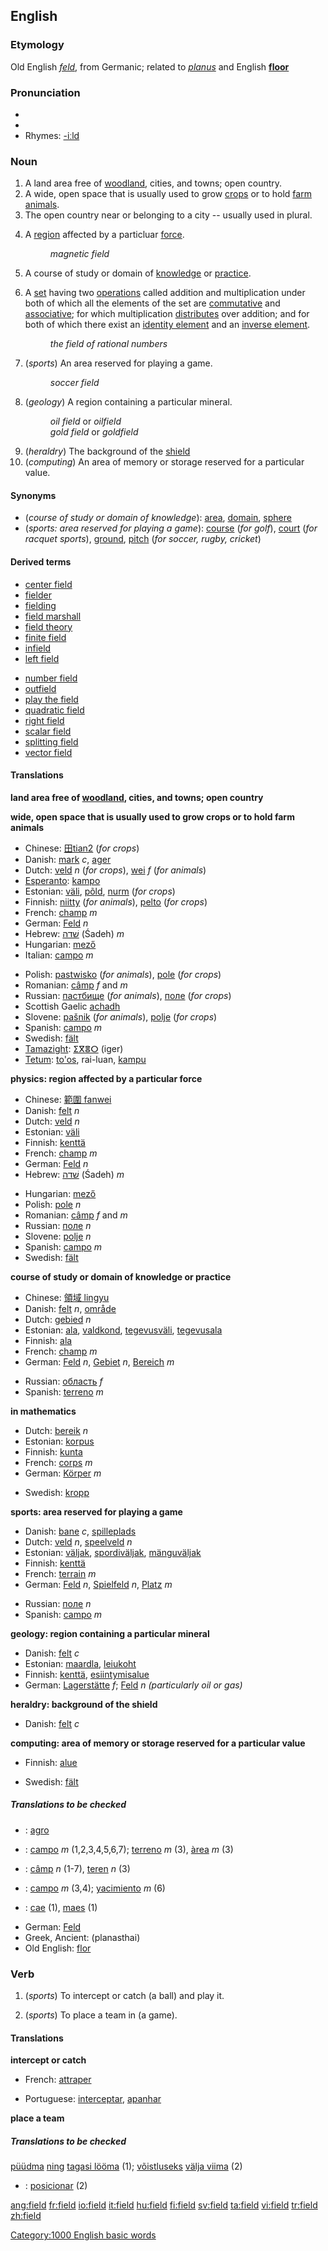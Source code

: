 ==English==

{{rank|Indian|produce|drawn|827|field|street|attempt|soft}}

===Etymology===
Old English ''[[feld]]'', from Germanic; related to {{L.}} ''[[planus]]'' and English '''[[floor]]'''

===Pronunciation===
* {{IPA|/fɪəld/}}
* {{audio|en-us-field.ogg|Audio (US)}}
* Rhymes: [[Rhymes:English:-iːld|-iːld]]

===Noun===
{{en-noun-reg}}

# A land area free of [[woodland]], cities, and towns; open country. 
# A wide, open space that is usually used to grow [[crop]]s or to hold [[farm]] [[animal]]s.
# The open country near or belonging to a city -- usually used in plural.
# {{physics}} A [[region]] affected by a particluar [[force]].
#:''magnetic field''
# A course of study or domain of [[knowledge]] or [[practice]].
# {{mathematics}} A [[set]] having two [[operation]]s called addition and multiplication under both of which all the elements of the set are [[commutative]] and [[associative]]; for which multiplication [[distribute]]s over addition; and for both of which there exist an [[identity element]] and an [[inverse element]].
#:''the field of rational numbers''
# (''sports'') An area reserved for playing a game.
#:''soccer field''
# (''geology'') A region containing a particular mineral.
#:''oil field'' or ''oilfield''
#:''gold field'' or ''goldfield''
# (''heraldry'') The background of the [[shield]]
# (''computing'') An area of memory or storage reserved for a particular value.

====Synonyms====
*(''course of study or domain of knowledge''): [[area]], [[domain]], [[sphere]]
*(''sports: area reserved for playing a game''): [[course]] (''for golf''), [[court]] (''for racquet sports''), [[ground]], [[pitch]] (''for soccer, rugby, cricket'')

====Derived terms====
{{top2}}
*[[center field]]
*[[fielder]]<!--which see for "left fielder", etc-->
*[[fielding]]<!--which see for "fielding average", etc-->
*[[field marshall]]
*[[field theory]]
*[[finite field]]
*[[infield]]<!--which see for "infield fly", etc-->
*[[left field]]
{{mid2}}
*[[number field]]
*[[outfield]]<!--which see for "outfielder", etc-->
*[[play the field]]
*[[quadratic field]]
*[[right field]]
*[[scalar field]]
*[[splitting field]]
*[[vector field]]
{{bottom}}



====Translations====

'''land area free of [[woodland]], cities, and towns; open country'''
{{top}}
{{mid}}
{{bottom}}

'''wide, open space that is usually used to grow crops or to hold farm animals'''
{{top}}
*Chinese: [[ 田tian2]] (''for crops'')
*Danish: [[mark]] ''c'', [[ager]]
*Dutch: [[veld]] ''n'' (''for crops''), [[wei]] ''f'' (''for animals'')
*[[Esperanto]]: [[kampo]]
*Estonian: [[väli]], [[põld]], [[nurm]] (''for crops'')
*Finnish: [[niitty]] (''for animals''), [[pelto]] (''for crops'')
*French: [[champ#French|champ]] ''m''
*German: [[Feld]] ''n''
*Hebrew: [[שׁדה]] (Śadeh) ''m''
*Hungarian: [[mező]]
*Italian: [[campo#Italian|campo]] ''m''
{{mid}}
*Polish: [[pastwisko]] {{n}} (''for animals''), [[pole]] {{n}} (''for crops'')
*Romanian: [[câmp]] ''f'' and ''m''
*Russian: [[пастбище]] {{n}} (''for animals''), [[поле]] {{n}} (''for crops'')
*Scottish Gaelic [[achadh]] {{m}}
*Slovene: [[pašnik]] {{m}} (''for animals''), [[polje]] {{n}} (''for crops'')
*Spanish: [[campo#Spanish|campo]] ''m''
*Swedish: [[fält]]
*[[Tamazight]]: [[ⵉⴳⴻⵔ]] (iger) {{m}}
*[[Tetum]]: [[to'os]], rai-luan, [[kampu]]
{{bottom}}

'''physics: region affected by a particular force'''
{{top}}
*Chinese: [[範圍 fanwei]]
*Danish: [[felt]] ''n''
*Dutch: [[veld]] ''n''
*Estonian: [[väli]]
*Finnish: [[kenttä]]
*French: [[champ#French|champ]] ''m''
*German: [[Feld]] ''n''
*Hebrew: [[שׁדה]] (Śadeh) ''m''
{{mid}}
*Hungarian: [[mező]]
*Polish: [[pole]] ''n''
*Romanian: [[câmp]] ''f'' and ''m''
*Russian: [[поле]] ''n''
*Slovene: [[polje]] ''n''
*Spanish: [[campo]] ''m''
*Swedish: [[fält]]
{{bottom}}

'''course of study or domain of knowledge or practice'''
{{top}}
*Chinese: [[領域 lingyu]]
*Danish: [[felt]] ''n'', [[område]]
*Dutch: [[gebied]] ''n''
*Estonian: [[ala]], [[valdkond]], [[tegevusväli]], [[tegevusala]]
*Finnish: [[ala]]
*French: [[champ#French|champ]] ''m''
*German: [[Feld]] ''n'', [[Gebiet]] ''n'', [[Bereich]] ''m''
{{mid}}
*Russian: [[область]] ''f''
*Spanish: [[terreno#Spanish|terreno]] ''m''
{{bottom}}

'''in mathematics'''
{{top}}
*Dutch: [[bereik]] ''n''
*Estonian: [[korpus]]
*Finnish: [[kunta]]
*French: [[corps#French|corps]] ''m''
*German: [[Körper]] ''m''
{{mid}}
*Swedish: [[kropp]]
{{bottom}}

'''sports: area reserved for playing a game'''
{{top}}
*Danish: [[bane]] ''c'', [[spilleplads]]
*Dutch: [[veld]] ''n'', [[speelveld]] ''n''
*Estonian: [[väljak]], [[spordiväljak]], [[mänguväljak]]
*Finnish: [[kenttä]]
*French: [[terrain]] ''m''
*German: [[Feld]] ''n'', [[Spielfeld]] ''n'', [[Platz]] ''m''
{{mid}}
*Russian: [[поле]] ''n''
*Spanish: [[campo]] ''m''
{{bottom}}

'''geology: region containing a particular mineral'''
{{top}}
*Danish: [[felt]] ''c''
*Estonian: [[maardla]], [[leiukoht]]
*Finnish: [[kenttä]], [[esiintymisalue]]
*German: [[Lagerstätte]] ''f''; [[Feld]] ''n (particularly oil or gas)'' 
{{mid}}
{{bottom}}

'''heraldry: background of the shield'''
{{top}}
*Danish: [[felt]] ''c''
{{mid}}
{{bottom}}

'''computing: area of memory or storage reserved for a particular value'''
{{top}}
*Finnish: [[alue]]
{{mid}}
*Swedish: [[fält]]
{{bottom}}

=====Translations to be checked=====
<!--Remove this section once all of the translations below have been moved into the tables above.-->
{{checktrans}}
*{{ttbc|Ido}}: [[agro]]
*{{ttbc|Portuguese}}: [[campo]] ''m'' (1,2,3,4,5,6,7); [[terreno]] ''m'' (3), [[àrea]] ''m'' (3)
*{{ttbc|Romanian}}: [[câmp]] ''n'' (1-7), [[teren]] ''n'' (3)
*{{ttbc|Spanish}}: [[campo]] ''m'' (3,4); [[yacimiento]] ''m'' (6)
*{{ttbc|Welsh}}: [[cae]] (1), [[maes]] (1)
*German: [[Feld]]
*Greek, Ancient: [[]] (planasthai)<!-- to [[wander]]-->
*Old English: [[flor]]

===Verb===
{{en-verb}}

#{{transitive}} (''sports'') To intercept or catch (a ball) and play it.
#{{transitive}} (''sports'') To place a team in (a game).

====Translations====

'''intercept or catch'''
{{top}}
*French: [[attraper]]
{{mid}}
*Portuguese: [[interceptar]], [[apanhar]]
{{bottom}}

'''place a team'''
{{top}}
{{mid}}
{{bottom}}

=====Translations to be checked=====
<!--Remove this section once all of the translations below have been moved into the tables above.-->
{{checktrans}}
[[püüdma]] [[ning]] [[tagasi lööma]] (1); [[võistlus]]eks [[välja viima]] (2)
*{{ttbc|Portuguese}}: [[posicionar]] (2)

[[Category:1000 English basic words]]

[[ang:field]]
[[fr:field]]
[[io:field]]
[[it:field]]
[[hu:field]]
[[fi:field]]
[[sv:field]]
[[ta:field]]
[[vi:field]]
[[tr:field]]
[[zh:field]]